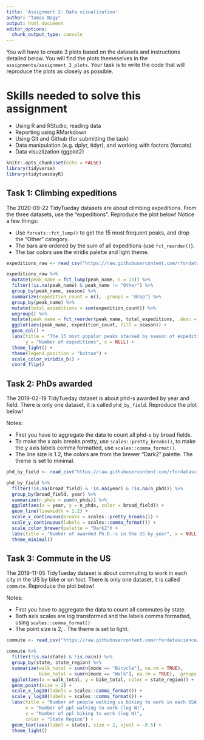 ```yaml
---
title: 'Assignment 2: Data visualization'
author: "Tamas Nagy"
output: html_document
editor_options: 
  chunk_output_type: console
---
```


You will have to create 3 plots based on the datasets and instructions detailed below. You will find the plots themeselves in the `assignments/assignment_2_plots`. Your task is to write the code that will reproduce the plots as closely as possible.

# Skills needed to solve this assignment

-   Using R and RStudio, reading data
-   Reporting using RMarkdown
-   Using Git and Github (for submitting the task)
-   Data manipulation (e.g. dplyr, tidyr), and working with factors (forcats)
-   Data visuzlization (ggplot2)

```r
knitr::opts_chunk$set(echo = FALSE)
library(tidyverse)
library(tidytuesdayR)

`````````

## Task 1: Climbing expeditions

The 2020-09-22 TidyTueday datasets are about climbing expeditions. From the three datasets, use the "expeditions". Reproduce the plot below! Notice a few things:

-   Use `forcats::fct_lump()` to get the 15 most frequent peaks, and drop the "Other" category.
-   The bars are ordered by the sum of all expeditions (use `fct_reorder()`).
-   The bar colors use the viridis palette and light theme.

```r
expeditions_raw <- read_csv("https://raw.githubusercontent.com/rfordatascience/tidytuesday/refs/heads/main/data/2020/2020-09-22/expeditions.csv")
```

```r
expeditions_raw %>%
  mutate(peak_name = fct_lump(peak_name, n = 15)) %>%
  filter(!is.na(peak_name) & peak_name != "Other") %>%
  group_by(peak_name, season) %>%
  summarize(expedition_count = n(), .groups = "drop") %>%
  group_by(peak_name) %>%
  mutate(total_expeditions = sum(expedition_count)) %>%
  ungroup() %>%
  mutate(peak_name = fct_reorder(peak_name, total_expeditions, .desc = FALSE)) %>% 
  ggplot(aes(peak_name, expedition_count, fill = season)) + 
  geom_col() +
  labs(title = "The 15 most popular peaks stacked by season of expedition",
       y = "Number of expeditions", x = NULL) +
  theme_light() +
  theme(legend.position = "bottom") +
  scale_color_viridis_b() +
  coord_flip()


```

## Task 2: PhDs awarded

The 2019-02-19 TidyTueday dataset is about phd-s awarded by year and field. There is only one dataset, it is called `phd_by_field`. Reproduce the plot below!

Notes:

-   First you have to aggregate the data to count all phd-s by broad fields.
-   To make the x axis breaks pretty, use `scales::pretty_breaks()`, to make the y axis labels comma formatted, use `scales::comma_format()`.
-   The line size is 1.2, the colors are from the brewer "Dark2" palette. The theme is set to minimal.

```r
phd_by_field <- read_csv("https://raw.githubusercontent.com/rfordatascience/tidytuesday/refs/heads/main/data/2019/2019-02-19/phd_by_field.csv")
```

```r
phd_by_field %>%
  filter(!is.na(broad_field) & !is.na(year) & !is.na(n_phds)) %>%
  group_by(broad_field, year) %>%
  summarize(n_phds = sum(n_phds)) %>%
  ggplot(aes(x = year, y = n_phds, color = broad_field)) +
  geom_line(linewidth = 1.2) +
  scale_x_continuous(breaks = scales::pretty_breaks()) +
  scale_y_continuous(labels = scales::comma_format()) +
  scale_color_brewer(palette = "Dark2") +
  labs(title = "Number of awarded Ph.D.-s in the US by year", x = NULL, y = NULL) +
  theme_minimal()

```

## Task 3: Commute in the US

The 2019-11-05 TidyTueday dataset is about commuting to work in each city in the US by bike or on foot. There is only one dataset, it is called `commute`. Reproduce the plot below!

Notes:

-   First you have to aggregate the data to count all commutes by state.
-   Both axis scales are log transformed and the labels comma formatted, using `scales::comma_format()`
-   The point size is 2, . The theme is set to light.

```r
commute <- read_csv("https://raw.githubusercontent.com/rfordatascience/tidytuesday/refs/heads/main/data/2019/2019-11-05/commute.csv")
```

```r
commute %>%
  filter(!is.na(state) & !is.na(n)) %>%
  group_by(state, state_region) %>%
  summarize(walk_total = sum(n[mode == "Bicycle"], na.rm = TRUE),
            bike_total = sum(n[mode == "Walk"], na.rm = TRUE), .groups = "drop") %>%
  ggplot(aes(x = walk_total, y = bike_total, color = state_region)) +
  geom_point(size = 2) +
  scale_x_log10(labels = scales::comma_format()) +
  scale_y_log10(labels = scales::comma_format()) +
  labs(title = "Number of people walking vs biking to work in each USA state",
       x = "Number of ppl walking to work (log N)",
       y = "Number of ppl biking to work (log N)",
       color = "State Region") +
  geom_text(aes(label = state), size = 2, vjust = -0.5) +
  theme_light()

```

